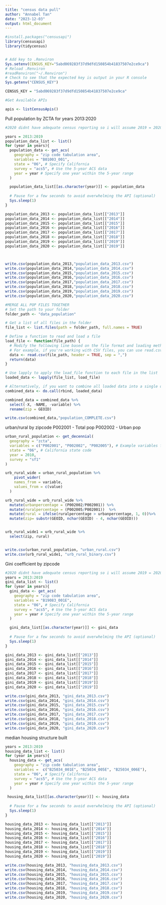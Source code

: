 ```yaml
---
title: "census data pull"
author: "Annabel Tan"
date: "2023-12-03"
output: html_document
---
```

```r
#install.packages("censusapi")
library(censusapi)
library(tidycensus)


# Add key to .Renviron
Sys.setenv(CENSUS_KEY="5abd069283f37d9dfd150854b41837507e2ce9ca")
# Reload .Renviron
#readRenviron("~/.Renviron")
# Check to see that the expected key is output in your R console
Sys.getenv("CENSUS_KEY")

CENSUS_KEY = "5abd069283f37d9dfd150854b41837507e2ce9ca"

#Get Available APIs

apis <- listCensusApis()

```


Pull population by ZCTA for years 2013:2020
```r
#2020 didnt have adequate census reporting so i will assume 2019 = 2020 data

years = 2013:2019
population_data_list <- list()
for (year in years){
  population_data <- get_acs(
    geography = "zip code tabulation area",
    variables = "B01003_001",
    state = "06", # Specify California
    survey = "acs5", # Use the 5-year ACS data
    year = year # Specify one year within the 5-year range
  )

  population_data_list[[as.character(year)]] <- population_data
  
  # Pause for a few seconds to avoid overwhelming the API (optional)
  Sys.sleep(1)
}

population_data_2013 <- population_data_list[["2013"]]
population_data_2014 <- population_data_list[["2014"]]
population_data_2015 <- population_data_list[["2015"]]
population_data_2016 <- population_data_list[["2016"]]
population_data_2017 <- population_data_list[["2017"]]
population_data_2018 <- population_data_list[["2018"]]
population_data_2019 <- population_data_list[["2019"]]
population_data_2020 <- population_data_list[["2019"]]



write.csv(population_data_2013,"population_data_2013.csv")
write.csv(population_data_2014,"population_data_2014.csv")
write.csv(population_data_2015,"population_data_2015.csv")
write.csv(population_data_2016,"population_data_2016.csv")
write.csv(population_data_2017,"population_data_2017.csv")
write.csv(population_data_2018,"population_data_2018.csv")
write.csv(population_data_2019,"population_data_2019.csv")
write.csv(population_data_2020,"population_data_2020.csv")

#MERGE ALL POP FILES TOGETHER
# Set the path to your folder
folder_path <- "data_population"

# Get a list of all files in the folder
file_list <- list.files(path = folder_path, full.names = TRUE)

# Define a function to read and load a file
load_file <- function(file_path) {
  # Modify the following line based on the file format and loading method
  # For example, if you're working with CSV files, you can use read.csv
  data <- read.csv(file_path, header = TRUE, sep = ",")
  return(data)
}

# Use lapply to apply the load_file function to each file in the list
loaded_data <- lapply(file_list, load_file)

# Alternatively, if you want to combine all loaded data into a single data structure
combined_data <- do.call(rbind, loaded_data)  

combined_data = combined_data %>%
  select(-X, -NAME, -variable) %>%
  rename(zip = GEOID)

write.csv(combined_data,"population_COMPLETE.csv")

```

urban/rural by zipcode
P002001 -	 Total pop
P002002 - Urban pop
```r
urban_rural_population <- get_decennial(
  geography = "zcta",
  variables = c("P002001", "P002002", "P002005"), # Example variables for total population and urban population
  state = "06", # California state code
  year = 2010,
  survey = "sf1"
)

urb_rural_wide = urban_rural_population %>%
    pivot_wider(
    names_from = variable,
    values_from = c(value)
  )

urb_rural_wide = urb_rural_wide %>%
  mutate(urbanpercentage = (P002002/P002001)) %>%
  mutate(ruralpercentage = (P002005/P002001))  %>%
  mutate(rural = ifelse(ruralpercentage > urbanpercentage, 1, 0))%>%
  mutate(zip= substr(GEOID, nchar(GEOID) - 4, nchar(GEOID)))


urb_rural_wide1 = urb_rural_wide %>%
  select(zip, rural)


write.csv(urban_rural_population, "urban_rural.csv")
write.csv(urb_rural_wide1, "urb_rural_binary.csv")


```
Gini coefficient by zipcode
```r

#2020 didnt have adequate census reporting so i will assume 2019 = 2020 data
years = 2013:2019
gini_data_list <- list()
for (year in years){
  gini_data <- get_acs(
    geography = "zip code tabulation area",
    variables = "B19083_001E",
    state = "06", # Specify California
    survey = "acs5", # Use the 5-year ACS data
    year = year # Specify one year within the 5-year range
  )

  gini_data_list[[as.character(year)]] <- gini_data
  
  # Pause for a few seconds to avoid overwhelming the API (optional)
  Sys.sleep(1)
}

gini_data_2013 <- gini_data_list[["2013"]]
gini_data_2014 <- gini_data_list[["2014"]]
gini_data_2015 <- gini_data_list[["2015"]]
gini_data_2016 <- gini_data_list[["2016"]]
gini_data_2017 <- gini_data_list[["2017"]]
gini_data_2018 <- gini_data_list[["2018"]]
gini_data_2019 <- gini_data_list[["2019"]]
gini_data_2020 <- gini_data_list[["2019"]]

write.csv(gini_data_2013, "gini_data_2013.csv")
write.csv(gini_data_2014, "gini_data_2014.csv")
write.csv(gini_data_2015, "gini_data_2015.csv")
write.csv(gini_data_2016, "gini_data_2016.csv")
write.csv(gini_data_2017, "gini_data_2017.csv")
write.csv(gini_data_2018, "gini_data_2018.csv")
write.csv(gini_data_2019, "gini_data_2019.csv")
write.csv(gini_data_2020, "gini_data_2020.csv")

```

median housing structure built
```r

years = 2013:2019
housing_data_list <- list()
for (year in years){
  housing_data <- get_acs(
    geography = "zip code tabulation area",
    variables =  c("B25034_001E", "B25034_005E", "B25034_006E"),
    state = "06", # Specify California
    survey = "acs5", # Use the 5-year ACS data
    year = year # Specify one year within the 5-year range
  )

 housing_data_list[[as.character(year)]] <- housing_data
  
  # Pause for a few seconds to avoid overwhelming the API (optional)
  Sys.sleep(1)
}

housing_data_2013 <- housing_data_list[["2013"]]
housing_data_2014 <- housing_data_list[["2014"]]
housing_data_2015 <- housing_data_list[["2015"]]
housing_data_2016 <- housing_data_list[["2016"]]
housing_data_2017 <- housing_data_list[["2017"]]
housing_data_2018 <- housing_data_list[["2018"]]
housing_data_2019 <- housing_data_list[["2019"]]
housing_data_2020 <- housing_data_list[["2019"]]

write.csv(housing_data_2013, "housing_data_2013.csv")
write.csv(housing_data_2014, "housing_data_2014.csv")
write.csv(housing_data_2015, "housing_data_2015.csv")
write.csv(housing_data_2016, "housing_data_2016.csv")
write.csv(housing_data_2017, "housing_data_2017.csv")
write.csv(housing_data_2018, "housing_data_2018.csv")
write.csv(housing_data_2019, "housing_data_2019.csv")
write.csv(housing_data_2020, "housing_data_2020.csv")


```

